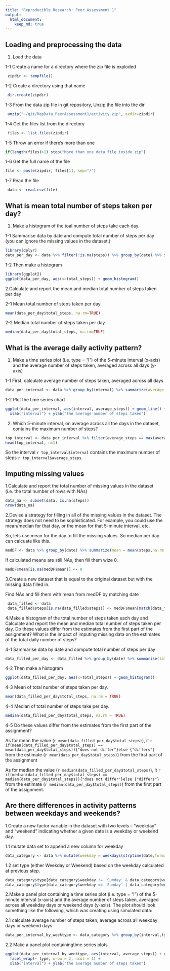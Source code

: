 ```yaml
---
title: "Reproducible Research: Peer Assessment 1"
output: 
  html_document:
    keep_md: true
---
```



## Loading and preprocessing the data

1. Load the data

1-1  Create a name for a directory where the zip file is exploded

```r
 zipdir <- tempfile()
```

1-2 Create a directory using that name

```r
 dir.create(zipdir)
```

1-3 From the data zip file in git repository, Unzip the file into the dir

```r
 unzip("~/git/RepData_PeerAssessment1/activity.zip", exdir=zipdir)
```

1-4 Get the files list from the directory

```r
 files <- list.files(zipdir)
``` 

1-5 Throw an error if there's more than one

```r
if(length(files)>1) stop("More than one data file inside zip")
```

1-6 Get the full name of the file

```r
file <- paste(zipdir, files[1], sep="/")
``` 

1-7 Read the file

```r
 data <- read.csv(file)
```

## What is mean total number of steps taken per day?

1. Make a histogram of the toal number of steps take each day.  

1-1 Sammarise data by date and compute total number of steps per day (you can ignore the missing values in the dataset.)

```r
library(dplyr)
data_per_day <- data %>% filter(!is.na(steps)) %>% group_by(date) %>% summarise(total_steps = sum(steps, na.rm = TRUE))
```

1-2 Then make a histogram 

```r
library(ggplot2)
ggplot(data_per_day, aes(x=total_steps)) + geom_histogram()
```

2.Calculate and report the mean and median total number of steps taken per day

2-1 Mean total number of steps taken per day
```r
mean(data_per_day$total_steps, na.rm=TRUE)
```

2-2 Median total number of steps taken per day
```r
median(data_per_day$total_steps, na.rm=TRUE)
```
## What is the average daily activity pattern?

1. Make a time series plot (i.e. type = "l") of the 5-minute interval (x-axis) and the average number of steps taken, averaged across all days (y-axis)

1-1 First, calculate average number of steps taken, averaged across all days

```r
data_per_interval <- data %>% group_by(interval) %>% summarize(average_steps = mean(steps, na.rm=TRUE))
```

1-2 Plot the time series chart

```r
ggplot(data_per_interval, aes(interval, average_steps)) + geom_line() + 
  xlab("interval") + ylab("the average number of steps taken")
```

2. Which 5-minute interval, on average across all the days in the dataset, contains the maximum number of steps?

```r
top_interval <- data_per_interval %>% filter(average_steps == max(average_steps))
head(top_interval, n=1)
```

So the interval `r top_interval$interval` contains the maximum number of steps `r top_interval$average_steps`. 

## Imputing missing values

1.Calculate and report the total number of missing values in the dataset (i.e. the total number of rows with NAs)

```r
data_na <- subset(data, is.na(steps))
nrow(data_na)
```

2.Devise a strategy for filling in all of the missing values in the dataset. The strategy does not need to be sophisticated. For example, you could use the mean/median for that day, or the mean for that 5-minute interval, etc.

So, lets use mean for the day to fill the missing values. So median per day can calcuate like this.

```r
medDF <- data %>% group_by(date) %>% summarize(mean = mean(steps,na.rm = TRUE))
```

If calculated means are still NAs, then fill them wize 0.

```r
medDF$mean[is.na(medDF$mean)] <- 0
```

3.Create a new dataset that is equal to the original dataset but with the missing data filled in.

Find NAs and fill them with mean from medDF by matching date

```r
 data_filled <- data
 data_filled$steps[is.na(data_filled$steps)] <- medDF$mean[match(data_filled$date,medDF$date)][is.na(data_filled$steps)]
```

4.Make a histogram of the total number of steps taken each day and Calculate and report the mean and median total number of steps taken per day. Do these values differ from the estimates from the first part of the assignment? What is the impact of imputing missing data on the estimates of the total daily number of steps?

4-1 Sammarise data by date and compute total number of steps per day

```r
data_filled_per_day <- data_filled %>% group_by(date) %>% summarise(total_steps = sum(steps, na.rm = TRUE))
```

4-2 Then make a histogram 

```r
ggplot(data_filled_per_day, aes(x=total_steps)) + geom_histogram()
```


4-3 Mean of total number of steps taken per day.
```r
mean(data_filled_per_day$total_steps, na.rm = TRUE)
```

4-4 Median of total number of steps take per day.
```r
median(data_filled_per_day$total_steps, na.rm = TRUE)
```

4-5 Do these values differ from the estimates from the first part of the assignment? 

As for mean the value (`r mean(data_filled_per_day$total_steps)`), it `r if(mean(data_filled_per_day$total_steps) == mean(data_per_day$total_steps)){"does not differ"}else {"differs"}` from the estimate (`r mean(data_per_day$total_steps)`) from the first part of the assignment

As for median the value (`r median(data_filled_per_day$total_steps)`), it `r if(median(data_filled_per_day$total_steps) == median(data_per_day$total_steps)){"does not differ"}else {"differs"}` from the estimate (`r median(data_per_day$total_steps)`) from the first part of the assignment.

## Are there differences in activity patterns between weekdays and weekends?

1.Create a new factor variable in the dataset with two levels – “weekday” and “weekend” indicating whether a given date is a weekday or weekend day.

1.1 mutate data set to append a new column for weekday

```r
data_category <- data %>% mutate(weekday = weekdays(strptime(date,format="%Y-%m-%d")))
```

1.2 set type (either Weekday or Weekend) based on the weekday calculated at previous step.

```r
data_category$type[data_category$weekday != 'Sunday' & data_category$weekday != 'Saturday'] <- 'Weekday'
data_category$type[data_category$weekday == 'Sunday' | data_category$weekday == 'Saturday'] <- 'Weekend'
```

2.Make a panel plot containing a time series plot (i.e. type = "l") of the 5-minute interval (x-axis) and the average number of steps taken, averaged across all weekday days or weekend days (y-axis). The plot should look something like the following, which was creating using simulated data:

2.1 calculate average number of steps taken, average across all weekday days or weekend days

```r
data_per_interval_by_weektype <- data_category %>% group_by(interval,type) %>% summarize(average_steps = mean(steps, na.rm=TRUE))
```

2.2 Make a panel plot containingtime series plots

```r
ggplot(data_per_interval_by_weektype, aes(interval, average_steps)) + geom_line() + 
  facet_wrap(~ type, nrow = 2, ncol = 1) +
  xlab("interval") + ylab("the average number of steps taken")
```

